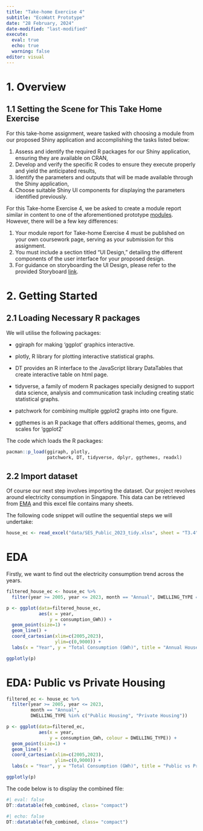 ```yaml
---
title: "Take-home Exercise 4"
subtitle: "EcoWatt Prototype"
date: "28 February, 2024"
date-modified: "last-modified"
execute: 
  eval: true
  echo: true
  warning: false
editor: visual
---
```


# 1. Overview

## 1.1 Setting the Scene for This Take Home Exercise

For this take-home assignment, weare tasked with choosing a module from our proposed Shiny application and accomplishing the tasks listed below:

1. Assess and identify the required R packages for our Shiny application, ensuring they are available on CRAN,
2. Develop and verify the specific R codes to ensure they execute properly and yield the anticipated results,
3. Identify the parameters and outputs that will be made available through the Shiny application,
4. Choose suitable Shiny UI components for displaying the parameters identified previously.

For this Take-home Exercise 4, we be asked to create a module report similar in content to one of the aforementioned prototype [modules](https://habaritanzania.netlify.app/). However, there will be a few key differences:

1. Your module report for Take-home Exercise 4 must be published on your own coursework page, serving as your submission for this assignment.
2. You must include a section titled "UI Design," detailing the different components of the user interface for your proposed design.
3. For guidance on storyboarding the UI Design, please refer to the provided Storyboard [link](https://giniceseah.netlify.app/posts/2021-07-31-storyboard/).

# 2. Getting Started

## 2.1 Loading Necessary R packages

We will utilise the following packages:

-   ggiraph for making 'ggplot' graphics interactive.

-   plotly, R library for plotting interactive statistical graphs.

-   DT provides an R interface to the JavaScript library DataTables that create interactive table on html page.

-   tidyverse, a family of modern R packages specially designed to support data science, analysis and communication task including creating static statistical graphs.

-   patchwork for combining multiple ggplot2 graphs into one figure.

-   ggthemes is an R package that offers additional themes, geoms, and scales for 'ggplot2'

The code which loads the R packages:

```r
pacman::p_load(ggiraph, plotly, 
               patchwork, DT, tidyverse, dplyr, ggthemes, readxl) 
```

## 2.2 Import dataset

Of course our next step involves importing the dataset. Our project revolves around electricity consumption in Singapore. This data can be retrieved from [EMA](https://www.ema.gov.sg/resources/singapore-energy-statistics/chapter3) and this excel file contains many sheets.

The following code snippet will outline the sequential steps we will undertake:

```r
house_ec <- read_excel("data/SES_Public_2023_tidy.xlsx", sheet = "T3.4")
```

# EDA

Firstly, we want to find out the electricity consumption trend across the years.

```r
filtered_house_ec <- house_ec %>%
  filter(year >= 2005, year <= 2023, month == "Annual", DWELLING_TYPE == "Overall")
```

```r
p <- ggplot(data=filtered_house_ec, 
            aes(x = year,
                y = consumption_GWh)) +
  geom_point(size=1) +
  geom_line() +
  coord_cartesian(xlim=c(2005,2023),
                  ylim=c(0,9000)) +
  labs(x = "Year", y = "Total Consumption (GWh)", title = "Annual Household Electiricty Consumption from 2005 to 2023")

ggplotly(p)
```
# EDA: Public vs Private Housing

```r
filtered_ec <- house_ec %>%
  filter(year >= 2005, year <= 2023, 
         month == "Annual", 
         DWELLING_TYPE %in% c("Public Housing", "Private Housing"))
```

```r
p <- ggplot(data=filtered_ec, 
            aes(x = year,
                y = consumption_GWh, colour = DWELLING_TYPE)) +
  geom_point(size=1) +
  geom_line() +
  coord_cartesian(xlim=c(2005,2023),
                  ylim=c(0,9000)) +
  labs(x = "Year", y = "Total Consumption (GWh)", title = "Public vs Private Housing: Annual Household Electiricty Consumption from 2005 to 2023")

ggplotly(p)
```

::: callout-note
The code below is to display the combined file:

```r
#| eval: false
DT::datatable(feb_combined, class= "compact")
```
:::

```r
#| echo: false
DT::datatable(feb_combined, class= "compact")
```


